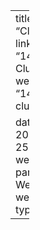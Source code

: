 ---
title: "Clustering"
linktitle: "14: Clustering"
week_id: "14-clustering"

date: 2025-08-25
menu:
  weeks:
    parent: Weeks
    weight: 14
type: weeks
---
